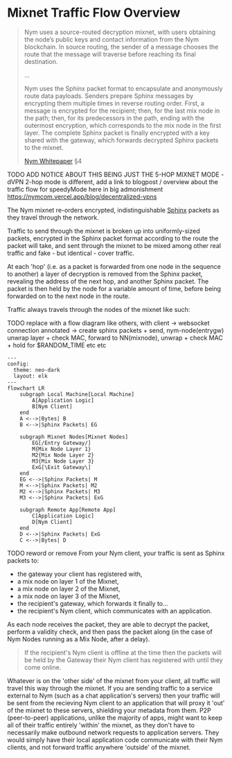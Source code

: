 # Mixnet Traffic Flow Overview

> Nym uses a source-routed decryption mixnet, with users obtaining the node’s public keys and contact information from the Nym blockchain. In source routing, the sender of a message chooses the route that the message will traverse before reaching its final destination.
>
> ...
>
> Nym uses the Sphinx packet format to encapsulate and anonymously route data payloads. Senders prepare Sphinx messages by encrypting them multiple times in reverse routing order. First, a message is encrypted for the recipient; then, for the last mix node in the path; then, for its predecessors in the path, ending with the outermost encryption, which corresponds to the mix node in the first layer. The complete Sphinx packet is finally encrypted with a key shared with the gateway, which forwards decrypted Sphinx packets to the mixnet.
>
> [Nym Whitepaper](https://nym.com/nym-whitepaper.pdf) §4

TODO ADD NOTICE ABOUT THIS BEING JUST THE 5-HOP MIXNET MODE - dVPN 2-hop mode is different, add a link to blogpost / overview about the traffic flow for speedyMode here in big admonishment https://nymcom.vercel.app/blog/decentralized-vpns

The Nym mixnet re-orders encrypted, indistinguishable [Sphinx](cryptography/sphinx) packets as they travel through the network.

Traffic to send through the mixnet is broken up into uniformly-sized packets, encrypted in the Sphinx packet format according to the route the packet will take, and sent through the mixnet to be mixed among other real traffic and fake - but identical - cover traffic.

At each 'hop' (i.e. as a packet is forwarded from one node in the sequence to another) a layer of decryption is removed from the Sphinx packet, revealing the address of the next hop, and another Sphinx packet. The packet is then held by the node for a variable amount of time, before being forwarded on to the next node in the route.

Traffic always travels through the nodes of the mixnet like such:

TODO replace with a flow diagram like others, with client -> websocket connection annotated -> create sphinx packets + send, nym-node(entrygw) unwrap layer + check MAC, forward to NN(mixnode), unwrap + check MAC + hold for $RANDOM_TIME etc etc
```mermaid
---
config:
  theme: neo-dark
  layout: elk
---
flowchart LR
    subgraph Local Machine[Local Machine]
        A[Application Logic]
        B[Nym Client]
    end
    A <-->|Bytes| B
    B <-->|Sphinx Packets| EG

    subgraph Mixnet Nodes[Mixnet Nodes]
        EG[/Entry Gateway/]
        M{Mix Node Layer 1}
        M2{Mix Node Layer 2}
        M3{Mix Node Layer 3}
        ExG[\Exit Gateway\]
    end
    EG <-->|Sphinx Packets| M
    M <-->|Sphinx Packets| M2
    M2 <-->|Sphinx Packets| M3
    M3 <-->|Sphinx Packets| ExG

    subgraph Remote App[Remote App]
        C[Application Logic]
        D[Nym Client]
    end
    D <-->|Sphinx Packets| ExG
    C <-->|Bytes| D
```

TODO reword or remove
From your Nym client, your traffic is sent as Sphinx packets to:
* the gateway your client has registered with,
* a mix node on layer 1 of the Mixnet,
* a mix node on layer 2 of the Mixnet,
* a mix node on layer 3 of the Mixnet,
* the recipient's gateway, which forwards it finally to...
* the recipient's Nym client, which communicates with an application.

As each node receives the packet, they are able to decrypt the packet, perform a validity check, and then pass the packet along (in the case of Nym Nodes running as a Mix Node, after a delay).

> If the recipient's Nym client is offline at the time then the packets will be held by the Gateway their Nym client has registered with until they come online.

Whatever is on the 'other side' of the mixnet from your client, all traffic will travel this way through the mixnet. If you are sending traffic to a service external to Nym (such as a chat application's servers) then your traffic will be sent from the recieving Nym client to an application that will proxy it 'out' of the mixnet to these servers, shielding your metadata from them. P2P (peer-to-peer) applications, unlike the majority of apps, might want to keep all of their traffic entirely 'within' the mixnet, as they don't have to necessarily make outbound network requests to application servers. They would simply have their local application code communicate with their Nym clients, and not forward traffic anywhere 'outside' of the mixnet.
